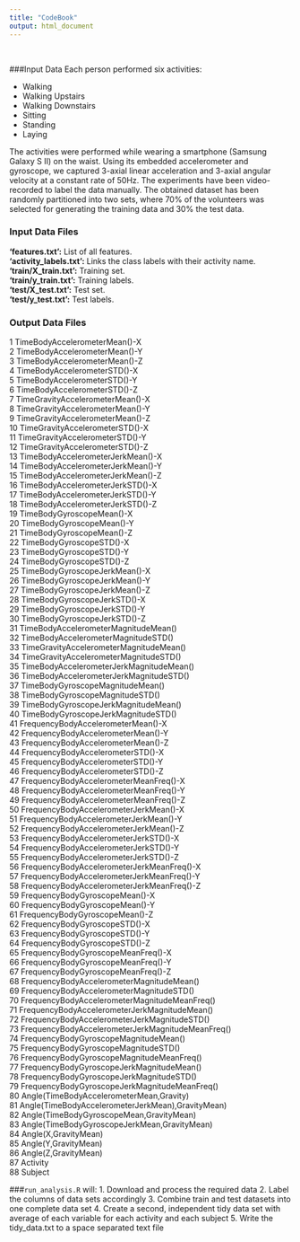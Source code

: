 ```yaml
---
title: "CodeBook"
output: html_document
---
```

  
<br>  

###Input Data 
Each person performed six activities:  

* Walking  
* Walking Upstairs  
* Walking Downstairs  
* Sitting  
* Standing  
* Laying 

The activities were performed while wearing a smartphone (Samsung Galaxy S II) on the waist. Using its embedded accelerometer and gyroscope, we captured 3-axial linear acceleration and 3-axial angular velocity at a constant rate of 50Hz. The experiments have been video-recorded to label the data manually. The obtained dataset has been randomly partitioned into two sets, where 70% of the volunteers was selected for generating the training data and 30% the test data.
<br> 

### Input Data Files
**'features.txt':** List of all features.  
**'activity_labels.txt':** Links the class labels with their activity name.  
**'train/X_train.txt':** Training set.  
**'train/y_train.txt':** Training labels.  
**'test/X_test.txt':** Test set.  
**'test/y_test.txt':** Test labels. 

### Output Data Files
1                      TimeBodyAccelerometerMean()-X  
2                      TimeBodyAccelerometerMean()-Y  
3                      TimeBodyAccelerometerMean()-Z  
4                       TimeBodyAccelerometerSTD()-X  
5                       TimeBodyAccelerometerSTD()-Y  
6                       TimeBodyAccelerometerSTD()-Z  
7                   TimeGravityAccelerometerMean()-X  
8                   TimeGravityAccelerometerMean()-Y  
9                   TimeGravityAccelerometerMean()-Z  
10                   TimeGravityAccelerometerSTD()-X  
11                   TimeGravityAccelerometerSTD()-Y  
12                   TimeGravityAccelerometerSTD()-Z  
13                 TimeBodyAccelerometerJerkMean()-X  
14                 TimeBodyAccelerometerJerkMean()-Y  
15                 TimeBodyAccelerometerJerkMean()-Z  
16                  TimeBodyAccelerometerJerkSTD()-X  
17                  TimeBodyAccelerometerJerkSTD()-Y  
18                  TimeBodyAccelerometerJerkSTD()-Z  
19                         TimeBodyGyroscopeMean()-X  
20                         TimeBodyGyroscopeMean()-Y  
21                         TimeBodyGyroscopeMean()-Z  
22                          TimeBodyGyroscopeSTD()-X  
23                          TimeBodyGyroscopeSTD()-Y  
24                          TimeBodyGyroscopeSTD()-Z  
25                     TimeBodyGyroscopeJerkMean()-X  
26                     TimeBodyGyroscopeJerkMean()-Y  
27                     TimeBodyGyroscopeJerkMean()-Z  
28                      TimeBodyGyroscopeJerkSTD()-X  
29                      TimeBodyGyroscopeJerkSTD()-Y   
30                      TimeBodyGyroscopeJerkSTD()-Z  
31              TimeBodyAccelerometerMagnitudeMean()  
32               TimeBodyAccelerometerMagnitudeSTD()  
33           TimeGravityAccelerometerMagnitudeMean()  
34            TimeGravityAccelerometerMagnitudeSTD()  
35          TimeBodyAccelerometerJerkMagnitudeMean()  
36           TimeBodyAccelerometerJerkMagnitudeSTD()  
37                  TimeBodyGyroscopeMagnitudeMean()  
38                   TimeBodyGyroscopeMagnitudeSTD()  
39              TimeBodyGyroscopeJerkMagnitudeMean()  
40               TimeBodyGyroscopeJerkMagnitudeSTD()  
41                FrequencyBodyAccelerometerMean()-X  
42                FrequencyBodyAccelerometerMean()-Y  
43                FrequencyBodyAccelerometerMean()-Z  
44                 FrequencyBodyAccelerometerSTD()-X  
45                 FrequencyBodyAccelerometerSTD()-Y  
46                 FrequencyBodyAccelerometerSTD()-Z  
47            FrequencyBodyAccelerometerMeanFreq()-X  
48            FrequencyBodyAccelerometerMeanFreq()-Y  
49            FrequencyBodyAccelerometerMeanFreq()-Z  
50            FrequencyBodyAccelerometerJerkMean()-X  
51            FrequencyBodyAccelerometerJerkMean()-Y  
52            FrequencyBodyAccelerometerJerkMean()-Z  
53             FrequencyBodyAccelerometerJerkSTD()-X  
54             FrequencyBodyAccelerometerJerkSTD()-Y  
55             FrequencyBodyAccelerometerJerkSTD()-Z  
56        FrequencyBodyAccelerometerJerkMeanFreq()-X  
57        FrequencyBodyAccelerometerJerkMeanFreq()-Y  
58        FrequencyBodyAccelerometerJerkMeanFreq()-Z  
59                    FrequencyBodyGyroscopeMean()-X  
60                    FrequencyBodyGyroscopeMean()-Y  
61                    FrequencyBodyGyroscopeMean()-Z  
62                     FrequencyBodyGyroscopeSTD()-X  
63                     FrequencyBodyGyroscopeSTD()-Y  
64                     FrequencyBodyGyroscopeSTD()-Z  
65                FrequencyBodyGyroscopeMeanFreq()-X  
66                FrequencyBodyGyroscopeMeanFreq()-Y  
67                FrequencyBodyGyroscopeMeanFreq()-Z  
68         FrequencyBodyAccelerometerMagnitudeMean()  
69          FrequencyBodyAccelerometerMagnitudeSTD()  
70     FrequencyBodyAccelerometerMagnitudeMeanFreq()  
71     FrequencyBodyAccelerometerJerkMagnitudeMean()  
72      FrequencyBodyAccelerometerJerkMagnitudeSTD()  
73 FrequencyBodyAccelerometerJerkMagnitudeMeanFreq()  
74             FrequencyBodyGyroscopeMagnitudeMean()  
75              FrequencyBodyGyroscopeMagnitudeSTD()  
76         FrequencyBodyGyroscopeMagnitudeMeanFreq()  
77         FrequencyBodyGyroscopeJerkMagnitudeMean()  
78          FrequencyBodyGyroscopeJerkMagnitudeSTD()  
79     FrequencyBodyGyroscopeJerkMagnitudeMeanFreq()  
80          Angle(TimeBodyAccelerometerMean,Gravity)  
81 Angle(TimeBodyAccelerometerJerkMean),GravityMean)  
82          Angle(TimeBodyGyroscopeMean,GravityMean)  
83      Angle(TimeBodyGyroscopeJerkMean,GravityMean)  
84                              Angle(X,GravityMean)  
85                              Angle(Y,GravityMean)  
86                              Angle(Z,GravityMean)  
87                                          Activity  
88                                           Subject  


###`run_analysis.R` will:
1. Download and process the required data
2. Label the columns of data sets accordingly
3. Combine train and test datasets into one complete data set
4. Create a second, independent tidy data set with average of each variable for each activity and each subject
5. Write the tidy_data.txt to a space separated text file